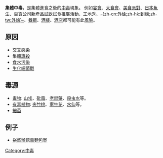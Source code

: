 '''集體中毒'''，是集體進食之後的[[中毒|中毒]]現象。 例如[[宴會|宴會]]、[[大食會|大食會]]、[[食物|美食]][[派對|派對]]、[[日本|日本]][[魚生|魚生]]、[[百貨公司|百貨公司]]新[[產品|產品]][[試飲|試飲]][[試食|試食]]推廣活動、[[工地秀|工地秀]]、[[外燴|-{zh-cn:外烩;zh-hk:到燴;zh-tw:外燴}-]]、[[餐廳|餐廳]]、[[酒樓|酒樓]]、[[酒店|酒店]]都可能有此[[風險|風險]]。

==原因==
* [[交叉感染|交叉感染]]
* 集體[[謀殺|謀殺]]
* [[食水|食水]][[污染|污染]]
* [[生化|生化]][[化學武器|細菌戰]]

==毒源==
* [[毒物|毒物]]: [[山埃|山埃]]、[[砒霜|砒霜]]、[[老鼠藥|老鼠藥]]、[[殺虫水|殺虫水]]等。
* [[:Category:有毒植物|有毒植物]]: [[夾竹桃|夾竹桃]]、[[牽牛花|牽牛花]]、[[水仙|水仙]]等。
* [[細菌|細菌]]

==例子==
* [[裕盛辦館毒麵包案|裕盛辦館毒麵包案]]

[[Category:中毒|Category:中毒]]